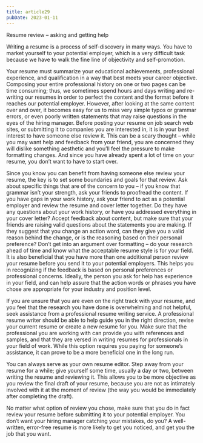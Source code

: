 ```yaml
---
title: article29
pubDate: 2023-01-11
---
```


Resume review – asking and getting help

Writing a resume is a process of self-discovery in many ways. You have to market yourself to your potential employer, which is a very difficult task because we have to walk the fine line of objectivity and self-promotion. 

Your resume must summarize your educational achievements, professional experience, and qualification in a way that best meets your career objective. Composing your entire professional history on one or two pages can be time consuming; thus, we sometimes spend hours and days writing and re-writing our resumes in order to perfect the content and the format before it reaches our potential employer. However, after looking at the same content over and over, it becomes easy for us to miss very simple typos or grammar errors, or even poorly written statements that may raise questions in the eyes of the hiring manager. Before posting your resume on job search web sites, or submitting it to companies you are interested in, it is in your best interest to have someone else review it. This can be a scary thought – while you may want help and feedback from your friend, you are concerned they will dislike something aesthetic and you’ll feel the pressure to make formatting changes. And since you have already spent a lot of time on your resume, you don’t want to have to start over.  

Since you know you can benefit from having someone else review your resume, the key is to set some boundaries and goals for that review. Ask about specific things that are of the concern to you – if you know that grammar isn’t your strength, ask your friends to proofread the content. If you have gaps in your work history, ask your friend to act as a potential employer and review the resume and cover letter together. Do they have any questions about your work history, or have you addressed everything in your cover letter? Accept feedback about content, but make sure that your friends are raising valid questions about the statements you are making. If they suggest that you change an action word, can they give you a valid reason behind the change, or is the reasoning based on their personal preference? Don’t get into an argument over formatting – do your research ahead of time and know what the acceptable resume style is for your field.  It is also beneficial that you have more than one additional person review your resume before you send it to your potential employers. This helps you in recognizing if the feedback is based on personal preferences or professional concerns. Ideally, the person you ask for help has experience in your field, and can help assure that the action words or phrases you have chose are appropriate for your industry and position level. 

If you are unsure that you are even on the right track with your resume, and you feel that the research you have done is overwhelming and not helpful, seek assistance from a professional resume writing service. A professional resume writer should be able to help guide you in the right direction, revise your current resume or create a new resume for you. Make sure that the professional you are working with can provide you with references and samples, and that they are versed in writing resumes for professionals in your field of work. While this option requires you paying for someone’s assistance, it can prove to be a more beneficial one in the long run. 

You can always serve as your own resume editor. Step away from your resume for a while; give yourself some time, usually a day or two, between writing the resume and reviewing it. This allows you to be more objective as you review the final draft of your resume, because you are not as intimately involved with it at the moment of review (the way you would be immediately after completing the draft). 

No matter what option of review you chose, make sure that you do in fact review your resume before submitting it to your potential employer. You don’t want your hiring manager catching your mistakes, do you? A well-written, error-free resume is more likely to get you noticed, and get you the job that you want.
